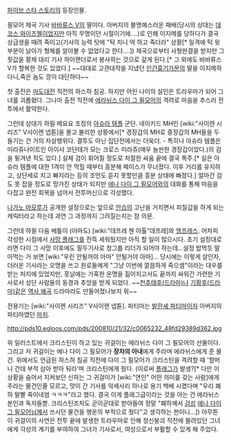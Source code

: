 [[파이브 스타 스토리]]의 등장인물.

필모어 제국 기사 [[바바류스 V]]의 딸이다. 아버지의 불명예스러운 패배(당시의 상대는 [[데코스 와이즈멜]]이었지만 아직 무명이던 시절이기에….)로 인해 이지메를 당하다가 결국 상급생을 때려 죽이고(기사의 능력 탓에 "탁 치니 억 하고 죽더라" 상황[* 일격에 턱 윗부분이 날아가 형체를 알아볼 수 없었다고 한다....]) 제국으로부터 사형판결을 받지만 그 죗값을 황제 대리 기사 하이랜더로서 봉사하는 것으로 갚게 된다.[* 그 외에도 바바류스 V가 할복한 것도 있었다.] ~~대대로 고관대작을 지냈던 [[인간흉기]]가문의 딸을 이지메하다니,죽은 놈도 깡이 대단하다~~

첫 출전은 [[마도대전]] 직전의 하스하 침공. 하지만 어린 나이의 살인은 트라우마가 되어 그녀를 괴롭혔다. 그나마 출전 직전에 [[에라뉘스 다이 그 필모어]]의 격려로 마음을 추스러 전투에서 활약한다.

그런데 상대가 하필 메요요 조정의 [[아슈라 템플]] 군단. 네이키드 MH인 [wiki:"사이렌 시리즈" V사이렌 넵튠]을 몰고 불리한 상황에서[* 경장갑의 MH로 중장갑의 MH들을 두들기는 건 거의 자살행위다. 결투도 아닌 집단전에서는 더욱더. - 특히나 아슈라 템플은 미라쥬나이트인 아이샤 코단테가 모는 크로스 미라쥬(매우 늘씬한 경장갑이었다.)의 검을 튕겨낸 적도 있다.] 실체 검이 휘어질 정도로 처절한 싸움 끝에 결국 폭주.[* 실은 아슈라 템플에 대한 1격이 안 먹힐 때부터 흥분해 페이스가 무너졌다. 이후 거리를 유지하고, 상단세로 치고 빠지라는 등의 조언도 듣지 못할만큼 흥분 상태에 빠졌다.] 얼마간 검도 못 잡을 정도로 망가진 상태가 되지만 [[에나 다이 그 필모어]]와의 대화를 통해 마음을 다잡고 완전 회복을 넘어서 전투머신으로 각성했다. 

[[나가노 마모루]]가 공개한 설정으로는 앞으로 [[안습]]의 고난을 거치면서 피칠갑을 하게 되는 캐릭터라고 하는데 과연 그 과정까지 그려질는지는 참 의문. 

그런데 하필 다음 배틀이 (아마도) [wiki:"데프레 첸 아톨"데프레]와 [[엠프레스]]. 어차피 각성한 시점에서 [[사망 플래그]]를 잔뜩 세워뒀지만 아직 할 일이 많으시다. 초기 설정대로라면 다이 그 사망 이후에도 필두기사로 청그룹 리더가 되어야 하는데...설정 밥먹듯 말아먹는 거 보면 [wiki:"우린 안될꺼야 아마" 안될거야 아마]... 당시에는 이렇게 살인자, 더러운 기사라는 오명을 쓰고 원로들에게 "그냥 이번에 깔끔하게 죽으셈"이라는 대우를 받는 처지에 있었지만, 훗날에는 가혹한 운명을 짊어지고서도 끝까지 싸워간 가련한 기사로서 성단 사람들의 동경과 추앙을 받게 되었다. ~~[[천추태후(드라마)]]나 [[기황후(드라마)]]같은 [[역사 왜곡]] 드라마라도 만들어졌나보지 뭐~~

전용기는 [wiki:"사이렌 시리즈" V사이렌 넵튠]. 파티마는 [[발란셰 파티마]]이자 아버지의 파티마였던 [[마치]].

http://pds10.egloos.com/pds/200810/21/32/c0065232_48fd29389d362.jpg

위 일러스트에서 크리스틴이 하고 있는 귀걸이는 에라뉘스 다이 그 필모어의 선물이다.그리고 저 귀걸이는 에나 다이 그 필모어가 '''장차의 아내'''에게 주라며 에라뉘스에게 준 물건. 위에서도 언급된 하스하 침공 직전에 다이 그 필모어가 크리스틴을 격려할 때 '할머니 건데 부적 삼아 받아 둬라'며 크리스틴에게 줬다. (이로써 [[플래그]]가 발생?[* 다만 이 상황을 숨어서 지켜보던 신하는 그 귀걸이가 [wiki:"연인" 어떤 의미를 갖는 사람]에게 주라는 물건인줄 모르고, 맛이 간 기사를 악세사리 하나로 용기 백배 시켰다며 "우리 폐하 말빨 죽이네염 ㅋㅋㅋ"라고 했다. 결국 이게 플래그급이라는 것을 아는 건 에라뉘스 본인과 독자들뿐. 크리스틴조차도 곧이곧대로 받아들여 정말 "폐하께서 [[검성]] [[에나 다이 그 필모어]]님께서 쓰시던 물건을 행운의 부적으로 줬다"고 생각하는 판이니...]) 아무튼 이 귀걸이의 사연은 전투 끝에 발생한 트라우마로 인해 정신붕괴 직전에 몰려있던 그녀에게 각성의 계기를 부여하여 그녀가 기사로서, 여성으로서 부활할 수 있게 해 주었다. 
